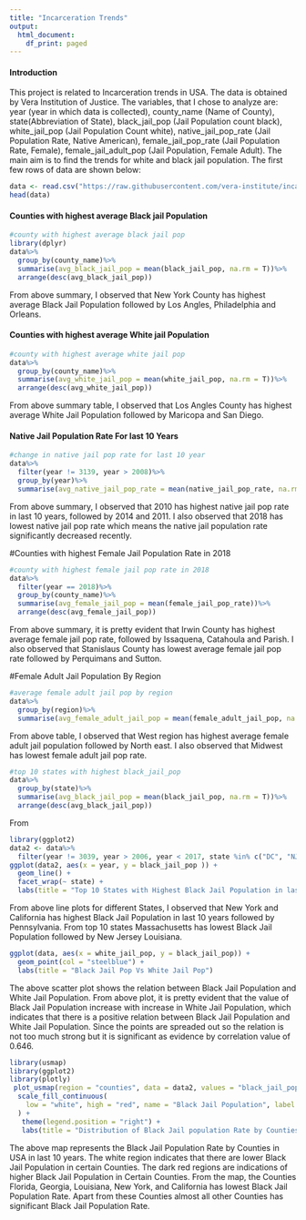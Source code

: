 ```yaml
---
title: "Incarceration Trends"
output:
  html_document:
    df_print: paged
---
```


#### Introduction
This project is related to Incarceration trends in USA. The data is obtained by Vera Institution of Justice. The variables, that I chose to analyze are:
year (year in which data is collected), county_name (Name of County), state(Abbreviation of State), black_jail_pop (Jail Population count black), white_jail_pop (Jail Population Count white), native_jail_pop_rate (Jail Population Rate, Native American), female_jail_pop_rate (Jail Population Rate, Female), female_jail_adult_pop (Jail Population, Female Adult). The main aim is to find the trends for white and black jail population. The first few rows of data are shown below:
```r
data <- read.csv("https://raw.githubusercontent.com/vera-institute/incarceration-trends/master/incarceration_trends.csv")
head(data)
```



#### Counties with highest average Black jail Population

```r
#county with highest average black jail pop
library(dplyr)
data%>%
  group_by(county_name)%>%
  summarise(avg_black_jail_pop = mean(black_jail_pop, na.rm = T))%>%
  arrange(desc(avg_black_jail_pop))
```

From above summary, I observed that New York County has highest average Black Jail Population followed by Los Angles, Philadelphia and Orleans.

#### Counties with highest average White jail Population


```r
#county with highest average white jail pop
data%>%
  group_by(county_name)%>%
  summarise(avg_white_jail_pop = mean(white_jail_pop, na.rm = T))%>%
  arrange(desc(avg_white_jail_pop))
```
From above summary table, I observed that Los Angles County has highest average White Jail Population followed by Maricopa and San Diego.

#### Native Jail Population Rate For last 10 Years


```r
#change in native jail pop rate for last 10 year
data%>%
  filter(year != 3139, year > 2008)%>%
  group_by(year)%>%
  summarise(avg_native_jail_pop_rate = mean(native_jail_pop_rate, na.rm = T))
```

From above summary, I observed that 2010 has highest native jail pop rate in last 10 years, followed by 2014 and 2011. I also observed that 2018 has lowest native jail pop rate which means the native jail population rate significantly decreased recently.

#Counties with highest Female Jail Population Rate in 2018


```r
#county with highest female jail pop rate in 2018
data%>%
  filter(year == 2018)%>%
  group_by(county_name)%>%
  summarise(avg_female_jail_pop = mean(female_jail_pop_rate))%>%
  arrange(desc(avg_female_jail_pop))
```
From above summary, it is pretty evident that Irwin County has highest average female jail pop rate, followed by Issaquena, Catahoula and Parish. I also observed that Stanislaus County has lowest average female jail pop rate followed by Perquimans and Sutton.

#Female Adult Jail Population By Region

```r
#average female adult jail pop by region
data%>%
  group_by(region)%>%
  summarise(avg_female_adult_jail_pop = mean(female_adult_jail_pop, na.rm = T))
```

From above table,  I observed that West region has highest average female adult jail population followed by North east. I also observed that Midwest has lowest female adult jail pop rate.

```r
#top 10 states with highest black_jail_pop
data%>%
  group_by(state)%>%
  summarise(avg_black_jail_pop = mean(black_jail_pop, na.rm = T))%>%
  arrange(desc(avg_black_jail_pop))
```
From 

```r
library(ggplot2)
data2 <- data%>%
  filter(year != 3039, year > 2006, year < 2017, state %in% c("DC", "NJ", "FL", "CA", "MD", "LA", "NY", "MA", "PA","GA"))
ggplot(data2, aes(x = year, y = black_jail_pop )) +
  geom_line() +
  facet_wrap(~ state) +
  labs(title = "Top 10 States with Highest Black Jail Population in last 10 years")
```
From above line plots for different States, I observed that New York and California has highest Black Jail Population in last 10 years followed by Pennsylvania. From top 10 states Massachusetts has lowest Black Jail Population followed by New Jersey Louisiana.
```r
ggplot(data, aes(x = white_jail_pop, y = black_jail_pop)) +
  geom_point(col = "steelblue") +
  labs(title = "Black Jail Pop Vs White Jail Pop")
```
The above scatter plot shows the relation between Black Jail Population and White Jail Population. From above plot, it is pretty evident that the value of Black Jail Population increase with increase in White Jail Population, which indicates that there is a positive relation between Black Jail Population and White Jail Population. Since the points are spreaded out so the relation is not too much strong but it is significant as evidence by correlation value of 0.646.



```r
library(usmap)
library(ggplot2)
library(plotly)
 plot_usmap(region = "counties", data = data2, values = "black_jail_pop_rate", color = "red") + 
  scale_fill_continuous(
    low = "white", high = "red", name = "Black Jail Population", label = scales::comma
  ) +
   theme(legend.position = "right") +
   labs(title = "Distribution of Black Jail population Rate by Counties")
```

The above map represents the Black Jail Population Rate by Counties in USA in last 10 years. The white region indicates that there are lower Black Jail Population in certain Counties. The dark red regions are indications of higher Black Jail Population in Certain Counties. From the map, the Counties Florida, Georgia, Louisiana, New York, and California has lowest Black Jail Population Rate. Apart from these Counties almost all other Counties has significant Black Jail Population Rate.